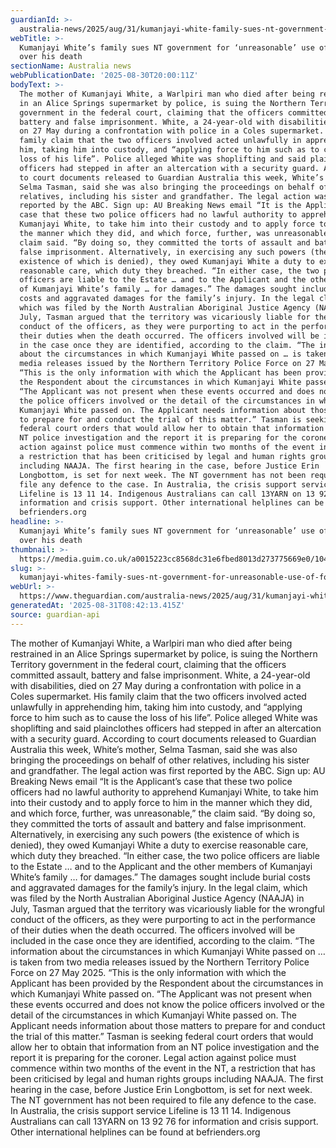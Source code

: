 ```yaml
---
guardianId: >-
  australia-news/2025/aug/31/kumanjayi-white-family-sues-nt-government-unreasonable-force-death-in-custody-ntwnfb
webTitle: >-
  Kumanjayi White’s family sues NT government for ‘unreasonable’ use of force
  over his death
sectionName: Australia news
webPublicationDate: '2025-08-30T20:00:11Z'
bodyText: >-
  The mother of Kumanjayi White, a Warlpiri man who died after being restrained
  in an Alice Springs supermarket by police, is suing the Northern Territory
  government in the federal court, claiming that the officers committed assault,
  battery and false imprisonment. White, a 24-year-old with disabilities, died
  on 27 May during a confrontation with police in a Coles supermarket. His
  family claim that the two officers involved acted unlawfully in apprehending
  him, taking him into custody, and “applying force to him such as to cause the
  loss of his life”. Police alleged White was shoplifting and said plainclothes
  officers had stepped in after an altercation with a security guard. According
  to court documents released to Guardian Australia this week, White’s mother,
  Selma Tasman, said she was also bringing the proceedings on behalf of other
  relatives, including his sister and grandfather. The legal action was first
  reported by the ABC. Sign up: AU Breaking News email “It is the Applicant’s
  case that these two police officers had no lawful authority to apprehend
  Kumanjayi White, to take him into their custody and to apply force to him in
  the manner which they did, and which force, further, was unreasonable,” the
  claim said. “By doing so, they committed the torts of assault and battery and
  false imprisonment. Alternatively, in exercising any such powers (the
  existence of which is denied), they owed Kumanjayi White a duty to exercise
  reasonable care, which duty they breached. “In either case, the two police
  officers are liable to the Estate … and to the Applicant and the other members
  of Kumanjayi White’s family … for damages.” The damages sought include burial
  costs and aggravated damages for the family’s injury. In the legal claim,
  which was filed by the North Australian Aboriginal Justice Agency (NAAJA) in
  July, Tasman argued that the territory was vicariously liable for the wrongful
  conduct of the officers, as they were purporting to act in the performance of
  their duties when the death occurred. The officers involved will be included
  in the case once they are identified, according to the claim. “The information
  about the circumstances in which Kumanjayi White passed on … is taken from two
  media releases issued by the Northern Territory Police Force on 27 May 2025.
  “This is the only information with which the Applicant has been provided by
  the Respondent about the circumstances in which Kumanjayi White passed on.
  “The Applicant was not present when these events occurred and does not know
  the police officers involved or the detail of the circumstances in which
  Kumanjayi White passed on. The Applicant needs information about those matters
  to prepare for and conduct the trial of this matter.” Tasman is seeking
  federal court orders that would allow her to obtain that information from an
  NT police investigation and the report it is preparing for the coroner. Legal
  action against police must commence within two months of the event in the NT,
  a restriction that has been criticised by legal and human rights groups
  including NAAJA. The first hearing in the case, before Justice Erin
  Longbottom, is set for next week. The NT government has not been required to
  file any defence to the case. In Australia, the crisis support service
  Lifeline is 13 11 14. Indigenous Australians can call 13YARN on 13 92 76 for
  information and crisis support. Other international helplines can be found at
  befrienders.org
headline: >-
  Kumanjayi White’s family sues NT government for ‘unreasonable’ use of force
  over his death
thumbnail: >-
  https://media.guim.co.uk/a0015223cc8568dc31e6fbed8013d273775669e0/104_0_3780_3024/500.jpg
slug: >-
  kumanjayi-whites-family-sues-nt-government-for-unreasonable-use-of-force-over-his-death
webUrl: >-
  https://www.theguardian.com/australia-news/2025/aug/31/kumanjayi-white-family-sues-nt-government-unreasonable-force-death-in-custody-ntwnfb
generatedAt: '2025-08-31T08:42:13.415Z'
source: guardian-api
---
```

The mother of Kumanjayi White, a Warlpiri man who died after being restrained in an Alice Springs supermarket by police, is suing the Northern Territory government in the federal court, claiming that the officers committed assault, battery and false imprisonment. White, a 24-year-old with disabilities, died on 27 May during a confrontation with police in a Coles supermarket. His family claim that the two officers involved acted unlawfully in apprehending him, taking him into custody, and “applying force to him such as to cause the loss of his life”. Police alleged White was shoplifting and said plainclothes officers had stepped in after an altercation with a security guard. According to court documents released to Guardian Australia this week, White’s mother, Selma Tasman, said she was also bringing the proceedings on behalf of other relatives, including his sister and grandfather. The legal action was first reported by the ABC. Sign up: AU Breaking News email “It is the Applicant’s case that these two police officers had no lawful authority to apprehend Kumanjayi White, to take him into their custody and to apply force to him in the manner which they did, and which force, further, was unreasonable,” the claim said. “By doing so, they committed the torts of assault and battery and false imprisonment. Alternatively, in exercising any such powers (the existence of which is denied), they owed Kumanjayi White a duty to exercise reasonable care, which duty they breached. “In either case, the two police officers are liable to the Estate … and to the Applicant and the other members of Kumanjayi White’s family … for damages.” The damages sought include burial costs and aggravated damages for the family’s injury. In the legal claim, which was filed by the North Australian Aboriginal Justice Agency (NAAJA) in July, Tasman argued that the territory was vicariously liable for the wrongful conduct of the officers, as they were purporting to act in the performance of their duties when the death occurred. The officers involved will be included in the case once they are identified, according to the claim. “The information about the circumstances in which Kumanjayi White passed on … is taken from two media releases issued by the Northern Territory Police Force on 27 May 2025. “This is the only information with which the Applicant has been provided by the Respondent about the circumstances in which Kumanjayi White passed on. “The Applicant was not present when these events occurred and does not know the police officers involved or the detail of the circumstances in which Kumanjayi White passed on. The Applicant needs information about those matters to prepare for and conduct the trial of this matter.” Tasman is seeking federal court orders that would allow her to obtain that information from an NT police investigation and the report it is preparing for the coroner. Legal action against police must commence within two months of the event in the NT, a restriction that has been criticised by legal and human rights groups including NAAJA. The first hearing in the case, before Justice Erin Longbottom, is set for next week. The NT government has not been required to file any defence to the case. In Australia, the crisis support service Lifeline is 13 11 14. Indigenous Australians can call 13YARN on 13 92 76 for information and crisis support. Other international helplines can be found at befrienders.org
